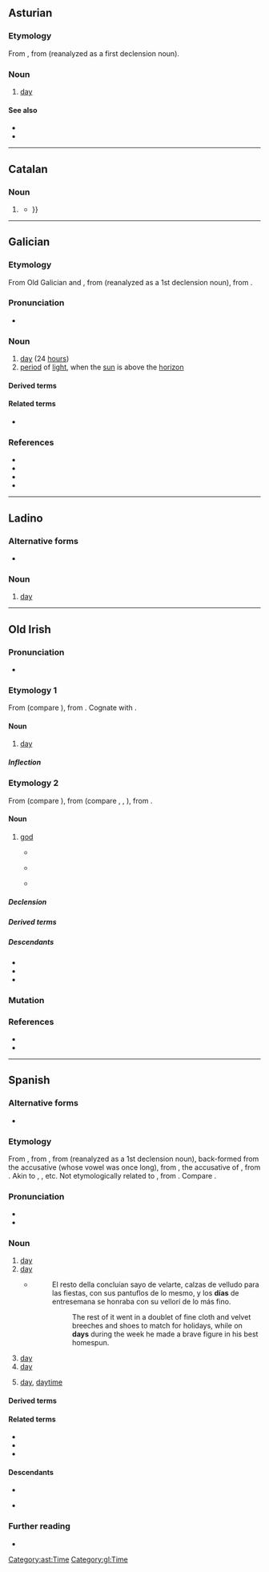 {{also|Appendix:Variations of "dia"}}
{{DEFAULTSORT:dia}}
==Asturian==

===Etymology===
From {{inh|ast|la-vul|*dia}}, from {{inh|ast|la|diēs||day}} (reanalyzed as a first declension noun).

===Noun===
{{ast-noun|m|díes}}

# [[day]]

====See also====
* {{l|ast|nueche}}
* {{l|ast|xornada}}

[[Category:ast:Time]]

----

==Catalan==

===Noun===
{{ca-noun|f}}

# {{obsolete spelling of|ca|dia}} {{defdate|–19th c.}}
#* {{quote-book|ca|author=Ramón Bartomeus|title=Lo Gran día: sarsuela de costums catalanas en dos actes|year=1904|publisher=Biblioteca L'Escón|url=https://books.google.cat/books?hl=ca&id=t5UZ-rRL8qwC&focus=searchwithinvolume&q=d%C3%ADa|page=37|passage=Avuy será un '''día''' de moltas trifulgas, més de quatre cops me veuré obligat á intervenir ab los assumptos del poble, {{...}}}}

----

==Galician==

===Etymology===
From Old Galician and {{inh|gl|roa-opt|dia}}, from {{inh|gl|la-vul|*dia}} (reanalyzed as a 1st declension noun), from {{inh|gl|la|diēs||day}}.

===Pronunciation===
* {{IPA|gl|[ˈd̪iɐ]}}

===Noun===
{{gl-noun|m}}

# [[day]] (24 [[hour]]s)
# [[period]] of [[light]], when the [[sun]] is above the [[horizon]]
#: {{ant|gl|noite}}

====Derived terms====
{{der3|gl|abrir o día|día santo|día solto|doce do día|tódolos días}}

====Related terms====
* {{l|gl|diario}}

===References===
* {{R:DDGM|dia}}
* {{R:DDLG}}
* {{R:TILG}}
* {{R:TLPGP}}
[[Category:gl:Time]]

----

==Ladino==

===Alternative forms===
* {{l|lad|diya|sc=Latn}}

===Noun===
{{lad-noun|g=m}}

# [[day]]

----

==Old Irish==

===Pronunciation===
* {{IPA|sga|/dʲiːa̯/}}

===Etymology 1===
{{root|sga|ine-pro|*dyew-}}
From {{inh|sga|cel-pro|*dīyos}} (compare {{cog|cy|dydd}}), from {{inh|sga|ine-pro|*dyew-}}. Cognate with {{cog|la|diēs}}.

====Noun====
{{sga-noun|u}}<!--gender is probably masculine but as it's only used in fixed expressions it isn't possible to say for sure-->

# [[day]]
#: {{syn|sga|lá}}

=====Inflection=====
{{sga-decl-noun
|class=irreg-?
|n=s
|nom_sg={{l-self|sga|día}}, {{l|sga|die}}
|voc_sg=
|acc_sg={{l|sga|dé}}, {{l|sga|dei}}
|gen_sg={{l-self|sga|día}}, {{l|sga|die}}
|dat_sg={{l|sga|dé}}, {{l|sga|dei}}
}}

===Etymology 2===
{{root|sga|ine-pro|*dyew-}}
From {{inh|sga|cel-pro|*dēwos}} (compare {{cog|cy|duw}}), from {{inh|sga|ine-pro|*deywós}} (compare {{cog|sa|देव|tr=devá}}, {{cog|la|deus}}, {{cog|ang|Tīw||Germanic god of heroic glory}}), from {{inh|sga|ine-pro|*dyew-||to shine}}.

====Noun====
{{sga-noun|m|dé|dé}}

# [[god]]
#* {{RQ:sga-gloss|Wb|7|d|10}}
#*: {{quote|sga|Mógi sidi uili do Día; acht do·rigénsat in descipuil dechor etarru {{m|la||et}} '''déu''' diib: is hed on ɔsecha-som {{m|la||hic}}.|They are all servants to God; but the disciples had made a distinction between them and (made) gods of them; that is what he corrects here.}}
#* {{RQ:sga:Glosses|Sg|65|a|1}}
#*: {{quote|sga|Níbu machdath do·rónta '''día''' dind lïac.|It was not a wonder that a god would be made of the stone.}}
#* {{RQ:sga-gloss|Sg|162|a|3}}
#*: {{quote|sga|In tan labratar ind ḟilid a persin inna '''ṅdea''', do·gniat {{m|la||primam ⁊ secundam in illis}}.|When the poets speak in the person of the gods, they make a first and second [person] in them.}}

=====Declension=====
{{sga-decl-o-masc|dé|acc_pl=déu|gen_pl2=dea|dat_pl=déib}}

=====Derived terms=====
{{der4|sga
|[[déode|déod]]([[déodae|a]])[[déode|e]]
|díade
|deacht
|Día
}}

=====Descendants=====
* {{desc|ga|dia}}
* {{desc|gv|jee}}
* {{desc|gd|dia}}

===Mutation===
{{sga-mutation|d|ía}}

===References===
* {{R:DIL|15847|head=2 día (‘god’)}}
* {{R:DIL|15848|head=3 día (‘day’)}}

----

==Spanish==

===Alternative forms===
* {{alter|es|dia||obsolete}}

===Etymology===
From {{inh|es|osp|dia}}, from {{inh|es|VL.|*dīa}}, from {{inh|es|la|diēs||day}} (reanalyzed as a 1st declension noun), back-formed from the accusative {{m|la|diem}} (whose vowel was once long), from {{inh|es|itc-pro|*djēm}}, the accusative of {{m|itc-pro|*djous}}, from {{inh|es|ine-pro|*dyḗws||heaven, sky}}. Akin to {{cog|ca|dia}}, {{cog|pt|dia}}, etc. Not etymologically related to {{noncog|en|day}}, from {{m+|gem-pro|*dagaz}}. Compare {{cog|en|dial}}.

===Pronunciation===
{{es-IPA}}
* {{audio|es|LL-Q1321 (spa)-Rodelar-día.wav|Audio}}
* {{rhymes|es|ia|s=2}}

===Noun===
{{es-noun|m}}

# [[day]] {{gloss|any period of 24 hours}}
# [[day]] {{gloss|a period from midnight to the following midnight}}
#* {{RQ:Cervantes Don Quijote I|I}}
#*: El resto della concluían sayo de velarte, calzas de velludo para las fiestas, con sus pantuflos de lo mesmo, y los '''días''' de entresemana se honraba con su vellorí de lo más fino.
#*:: The rest of it went in a doublet of fine cloth and velvet breeches and shoes to match for holidays, while on '''days''' during the week he made a brave figure in his best homespun.
# [[day]] {{gloss|rotational period of a planet}}
# [[day]] {{gloss|the part of a day period which one spends at work, school, etc.}}
#: {{syn|es|jornada}}
# [[day]], [[daytime]] {{gloss|the part of the day between sunrise and sunset}}
#: {{ant|es|noche}}

====Derived terms====
{{der3|es|a día de hoy|a plena luz del día|adiar|al día|algún día|buen día|buenos días|día a día|día bisiesto|día de asueto|día de entre semana|día intercalar|día laborable|Día D|Día de la Victoria|Día de la Raza|Día de los Muertos|Día de Muertos
|día de precepto
|Día de San Valentín|Día de la Emancipación|Día del Trabajo|día festivo|día hábil|día laborable
|día natural
|día sí, día también|día sí y día también|día y noche|el día que las vacas vuelen|el otro día|el pan nuestro de cada día|estar en sus días|flor de un día|hoy día|hoy en día|la vida son dos días|mañana será otro día|mediodía|noche y día|orden del día|píldora del día después|sobre de primer día|un día de estos|un día es un día|un día más un día menos|un día sí y otro también}}

====Related terms====
* {{l|es|cotidiano}}
* {{l|es|diario}}
* {{l|es|diurno}}

====Descendants====
* {{desc|pap|dia}}
* {{desc|sc|dia|bor=1}} {{q|Campidanese}}

===Further reading===
* {{R:DRAE}}

{{C|es|Time}}

{{cln|es|nouns with irregular gender}}